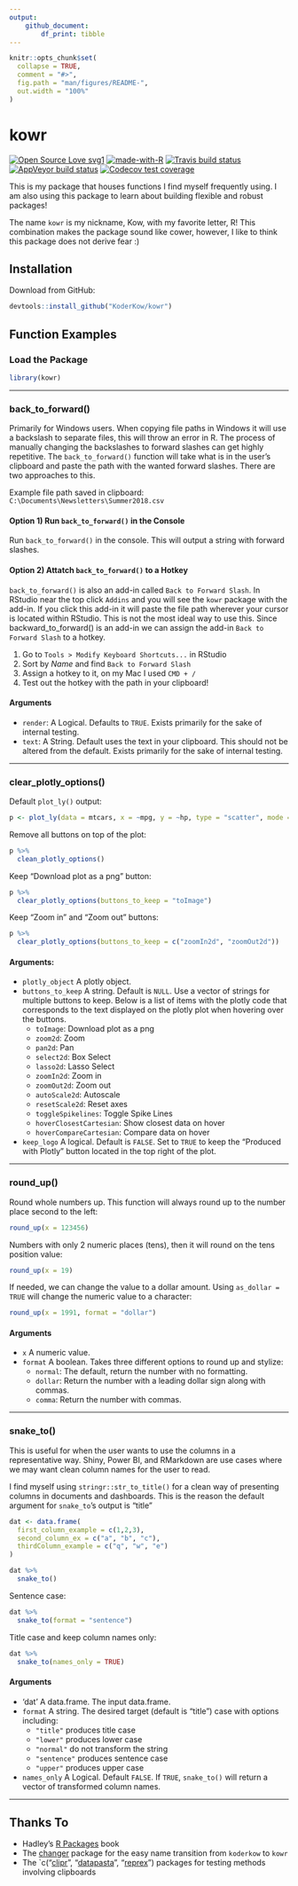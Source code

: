 ```yaml
---
output: 
    github_document:
        df_print: tibble
---
```


<!-- README.md is generated from README.Rmd. Please edit that file -->

```r
knitr::opts_chunk$set(
  collapse = TRUE,
  comment = "#>",
  fig.path = "man/figures/README-",
  out.width = "100%"
)
```
# kowr

<!-- badges: start -->
[![Open Source Love svg1](https://badges.frapsoft.com/os/v1/open-source.svg?v=103)](https://github.com/ellerbrock/open-source-badges/)
[![made-with-R](https://img.shields.io/badge/Made%20with-R-1f425f.svg)](https://www.r-project.org/)
[![Travis build status](https://travis-ci.org/KoderKow/kowr.svg?branch=master)](https://travis-ci.org/KoderKow/kowr)
[![AppVeyor build status](https://ci.appveyor.com/api/projects/status/github/KoderKow/kowr?branch=master&svg=true)](https://ci.appveyor.com/project/KoderKow/kowr)
[![Codecov test coverage](https://codecov.io/gh/KoderKow/kowr/branch/master/graph/badge.svg)](https://codecov.io/gh/KoderKow/kowr?branch=master)
<!-- badges: end -->

This is my package that houses functions I find myself frequently using. I am also using this package to learn about building flexible and robust packages!

The name `kowr` is my nickname, Kow, with my favorite letter, R! This combination makes the package sound like cower, however, I like to think this package does not derive fear :)

## Installation

Download from GitHub:

``` r
devtools::install_github("KoderKow/kowr")
```

## Function Examples

### Load the Package

```r
library(kowr)
```

<hr>

### back_to_forward()

Primarily for Windows users. When copying file paths in Windows it will use a backslash to separate files, this will throw an error in R. The process of manually changing the backslashes to forward slashes can get highly repetitive. The `back_to_forward()` function will take what is in the user's clipboard and paste the path with the wanted forward slashes. There are two approaches to this.

Example file path saved in clipboard: `C:\Documents\Newsletters\Summer2018.csv`

#### Option 1) Run `back_to_forward()` in the Console

Run `back_to_forward()` in the console. This will output a string with forward slashes.

#### Option 2) Attatch `back_to_forward()` to a Hotkey

`back_to_forward()` is also an add-in called `Back to Forward Slash`. In RStudio near the top click `Addins` and you will see the `kowr` package with the add-in. If you click this add-in it will paste the file path wherever your cursor is located within RStudio. This is not the most ideal way to use this. Since backward_to_forward() is an add-in we can assign the add-in `Back to Forward Slash` to a hotkey.

1. Go to `Tools > Modify Keyboard Shortcuts...` in RStudio
2. Sort by *Name* and find `Back to Forward Slash`
3. Assign a hotkey to it, on my Mac I used `CMD + /`
4. Test out the hotkey with the path in your clipboard!

#### Arguments

- `render`: A Logical. Defaults to `TRUE`. Exists primarily for the sake of internal testing.
- `text`: A String. Default uses the text in your clipboard. This should not be altered from the default. Exists primarily for the sake of internal testing.

<hr>

### clear_plotly_options()

Default `plot_ly()` output:

``` r
p <- plot_ly(data = mtcars, x = ~mpg, y = ~hp, type = "scatter", mode = "markers")
```

Remove all buttons on top of the plot:

``` r
p %>% 
  clean_plotly_options()
```

Keep "Download plot as a png" button:

``` r
p %>%
  clear_plotly_options(buttons_to_keep = "toImage")
```

Keep "Zoom in" and "Zoom out" buttons:

``` r
p %>%
  clear_plotly_options(buttons_to_keep = c("zoomIn2d", "zoomOut2d"))
```

#### Arguments:

- `plotly_object` A plotly object.
- `buttons_to_keep` A string. Default is `NULL`. Use a vector of strings for multiple buttons to keep. Below is a list of items with the plotly code that corresponds to the text displayed on the plotly plot when hovering over the buttons.
  - `toImage`: Download plot as a png
  - `zoom2d`: Zoom
  - `pan2d`: Pan
  - `select2d`: Box Select
  - `lasso2d`: Lasso Select
  - `zoomIn2d`: Zoom in
  - `zoomOut2d`: Zoom out
  - `autoScale2d`: Autoscale
  - `resetScale2d`: Reset axes
  - `toggleSpikelines`: Toggle Spike Lines
  - `hoverClosestCartesian`: Show closest data on hover
  - `hoverCompareCartesian`: Compare data on hover
- `keep_logo` A logical. Default is `FALSE`. Set to `TRUE` to keep the "Produced with Plotly" button located in the top right of the plot.

<hr>

### round_up()

Round whole numbers up. This function will always round up to the number place second to the left:

```r
round_up(x = 123456)
```

Numbers with only 2 numeric places (tens), then it will round on the tens position value:

```r
round_up(x = 19)
```

If needed, we can change the value to a dollar amount. Using `as_dollar = TRUE` will change the numeric value to a character:

```r
round_up(x = 1991, format = "dollar")
```

#### Arguments

- `x` A numeric value.
- `format` A boolean. Takes three different options to round up and stylize:
  - `normal`: The default, return the number with no formatting.
  - `dollar`: Return the number with a leading dollar sign along with commas.
  - `comma`: Return the number with commas.

<hr>

### snake_to()

This is useful for when the user wants to use the columns in a representative way. Shiny, Power BI, and RMarkdown are use cases where we may want clean column names for the user to read.

I find myself using `stringr::str_to_title()` for a clean way of presenting columns in documents and dashboards. This is the reason the default argument for `snake_to`'s output is "title"

```r
dat <- data.frame(
  first_column_example = c(1,2,3),
  second_column_ex = c("a", "b", "c"),
  thirdColumn_example = c("q", "w", "e")
)

dat %>%
  snake_to()
```

Sentence case:

```r
dat %>%
  snake_to(format = "sentence")
```

Title case and keep column names only:

```r
dat %>%
  snake_to(names_only = TRUE)
```

#### Arguments

- 'dat' A data.frame. The input data.frame.
- `format` A string. The desired target (default is "title") case with options including:
  - `"title"` produces title case
  - `"lower"` produces lower case
  - `"normal"` do not transform the string
  - `"sentence"` produces sentence case
  - `"upper"` produces upper case
- `names_only` A Logical. Default `FALSE`. If `TRUE`, `snake_to()` will return a vector of transformed column names.

<hr>

## Thanks To

- Hadley's [R Packages](http://r-pkgs.had.co.nz/) book
- The [changer](https://github.com/helske/changer) package for the easy name transition from `koderkow` to `kowr`
- The `c("[clipr](https://github.com/mdlincoln/clipr)", "[datapasta](https://github.com/MilesMcBain/datapasta)", "[reprex](https://github.com/tidyverse/reprex)") packages for testing methods involving clipboards
